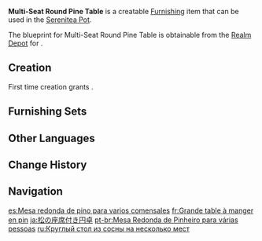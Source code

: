 {{Furnishing Infobox
|id             = 361307
|image          = Item Multi-Seat Round Pine Table.png
|category       = Large Furnishing
|subcategory    = Table
|quality        = 2
|adeptal_energy = 30
|load           = 85
|reduced_load   = 64
|description    = A [[Mondstadt]]-style round pine table that can often be found at restaurants such as [[Good Hunter]].<br>This sort of table fears neither dampness nor hard knocks, but is most afraid of cats that might use it as a scratching post.
|blueprint      = Realm Depot
}}
'''Multi-Seat Round Pine Table''' is a creatable [[Furnishing]] item that can be used in the [[Serenitea Pot]].

The blueprint for Multi-Seat Round Pine Table is obtainable from the [[Realm Depot]] for {{Item|Realm Currency|24|x=80}}.

==Creation==
First time creation grants {{Item|Trust|24|x=30}}.
{{Recipe
|type = Creation
|time = 12h
|Pine Wood = 4
|sort = Pine Wood
}}

==Furnishing Sets==
{{Craft Usage|type=Furnishing Set}}

{{clr}}
==Other Languages==
{{Other Languages
|default_hidden = 1
|en      = Multi-Seat Round Pine Table
|zhs     = 多重餐位松木圆桌
|zhs_rm  = Duōchóng Cān Wèi Sōng Mù Yuán Zhuō
|zht     = 多重餐位松木圓桌
|zht_rm  = Duōchóng Cān Wèi Sōng Mù Yuán Zhuō
|ja      = 松の座席付き円卓
|ja_rm   = Matsu no Zaseki Tsuki Entaku{{Assumed}}
|ko      = 다인용 소나무 원탁
|es      = Mesa redonda de pino para varios comensales
|fr      = Grande table à manger en pin
|ru      = Круглый стол из сосны на несколько мест
|th      = โต๊ะกลมไม้สนหลายที่นั่ง
|th_rm   = 
|vi      = Bàn Ăn Gỗ Thông Tròn Nhiều Ghế
|de      = Runder Tisch aus Kiefernholz für mehrere Personen
|id      = Meja Bundar Kayu Pinus dengan Banyak Kursi
|pt      = Mesa Redonda de Pinheiro para várias pessoas
|tr      = Büyük Yuvarlak Çam Masa
|it      = Grande tavolo rotondo in pino
}}

==Change History==
{{Change History|1.5}}

==Navigation==
{{Furnishing Navbox|interior}}

[[es:Mesa redonda de pino para varios comensales]]
[[fr:Grande table à manger en pin]]
[[ja:松の座席付き円卓]]
[[pt-br:Mesa Redonda de Pinheiro para várias pessoas]]
[[ru:Круглый стол из сосны на несколько мест]]